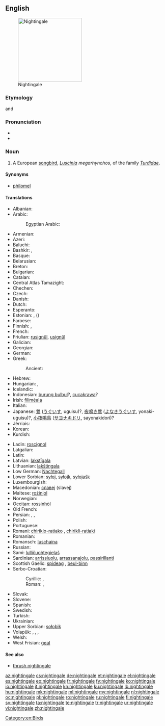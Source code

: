 ==English==

[[Image:Luscinia_megarhynchos_Istria_01.jpg|thumb|right|200px|Nightingale]]

===Etymology===
{{etyl|ang|en}} and {{etyl|enm|en}} {{term|nihtgale||one who sings during the night|lang=enm}}

===Pronunciation===
* {{IPA|/ˈnaɪtɪŋɡeɪl/}}
* {{audio|en-us-nightingale.ogg|Audio (US)}}

===Noun===
{{en-noun}}

# A European [[songbird]], ''[[Luscinia]] megarhynchos'', of the family ''[[Turdidae]]''.

====Synonyms====
* [[philomel]]

====Translations====
{{trans-top|bird}}
* Albanian: {{t+|sq|bilbil|m}}
* Arabic: {{t-|ar|عندليب|m|tr=ʕandalīb|sc=Arab}}
*: Egyptian Arabic: {{tø|arz|عندليب|m|tr=ʕandalīb|sc=Arab}}
* Armenian: {{t-|hy|սոխակ|tr=soxak}}
* Azeri: {{t+|az|bülbül}}
* Baluchi: {{tø|bal|بلبل|tr=bulbul}}
* Bashkir: {{tø|ba|һандуғас|tr=handuğas|sc=Cyrl}}, {{qualifier|poetic}} {{tø|ba|былбыл|tr=bïlbïl|sc=Cyrl}}
* Basque: {{t-|eu|urretxindor}}
* Belarusian: {{t-|be|салавей}}
* Breton: {{t-|br|eostig}}
* Bulgarian: {{t+|bg|славей|tr=slávej}}
* Catalan: {{t-|ca|rossinyol}}
* Central Atlas Tamazight: {{tø|tzm|ⴰⵙⵓⴷⴷⵔ|tr=asuddr}}
* Chechen: {{tø|ce|цIир-цIир}}
* Czech: {{t+|cs|slavík|m}}
* Danish: {{t-|da|sydlig nattergal}}
* Dutch: {{t+|nl|nachtegaal|m}}
* Esperanto: {{t-|eo|najtingalo}}
* Estonian: {{t+|et|ööbik}}, ({{t-|et|lőunaööbik}})
* Faroese: {{t-|fo|suðurnáttargali}}
* Finnish: {{t+|fi|satakieli}}, {{t+|fi|etelänsatakieli}}
* French: {{t+|fr|rossignol philomèle|m}}
* Friulian: [[rusignűl]], [[usignűl]]
* Galician: {{t-|gl|reiseñor|m}}
* Georgian: {{t-|ka|ბულბული|tr=bulbuli|sc=Geor}}
* German: {{t+|de|Nachtigall|f}}
* Greek: {{t+|el|αηδόνι|n|tr=aidóni}}
*: Ancient: {{tø|grc|ἀηδών|f|sc=polytonic}}
* Hebrew: {{t+|he|זמיר}}
* Hungarian: {{t+|hu|csalogány}}, {{t+|hu|fülemüle}}
* Icelandic: {{t+|is|næturgali|m}}
* Indonesian: [[burung bulbul]]?, [[cucakrawa]]?
* Irish: [[filiméala]]
* Italian: {{t+|it|usignolo|m}}
* Japanese: [[鶯]] ([[うぐいす]], uguisu)?, [[夜鳴き鶯]] ([[よなきうぐいす]], yonaki-uguisu)?, [[小夜鳴鳥]] ([[サヨナキドリ]], sayonakidori)?
* Jèrriais: {{tø|roa-jer|rossîngno|m}}
* Korean: {{t-|ko|나이팅게일|sc=Kore}}
* Kurdish: {{t+|ku|bilbil|m}}
{{trans-mid}}
* Ladin: [[roscignol]]
* Latgalian: {{tø|ltg|laksteigola|f}}
* Latin: {{t-|la|luscinia|f}}
* Latvian: [[lakstīgala]]
* Lithuanian: [[lakštingala]]
* Low German: [[Nachtegall]] {{f}}
* Lower Sorbian: [[syłoj]], [[syłojk]], [[syłojašk]]
* Luxembourgish: {{t+|lb|Nuechtegailchen|f}}
* Macedonian: [[славеj]] (slavej)
* Maltese: [[rożinjol]]
* Norwegian: {{t-|no|sørnattergal}}
* Occitan: [[rossinhòl]]
* Old French: {{tø|fro|russignol|m}}
* Persian: {{t+|fa|بلبل|tr=bolbol}},  {{t+|fa|هزاردستان|tr=hazârdastân}}, {{t+|fa|شباهنگ|tr=šabâhang|sc=fa-Arab}}
* Polish: {{t+|pl|słowik rdzawy|m}}
* Portuguese: {{t+|pt|rouxinol}}
* Romani: [[chiriklo-ratiako]] {{m}}, [[chirikli-ratiaki]] {{f}}
* Romanian: {{t+|ro|privighetoare}}
* Romansch: [[luschaina]]
* Russian: {{t+|ru|соловей|m|tr=solovéj}}
* Sami: [[lulličuohtegielaš]]
* Sardinian: [[arrissiuolu]], [[arrassanajolu]], [[passirillanti]]
* Scottish Gaelic: [[spideag]] {{f}}, [[beul-binn]] {{m}}
* Serbo-Croatian:
*: Cyrillic: {{t-|sh|мали славуj|m|alt=ма̑лӣ сла̀вӯј|sc=Cyrl}}, {{t-|sh|славуj|m|alt=сла̀вӯј|sc=Cyrl}}
*: Roman: {{t-|sh|mȃlī slàvūj|m}}, {{t-|sh|slàvūj|m}}
* Slovak: {{t-|sk|slávik|m}}
* Slovene: {{t+|sl|slavec|m}}
* Spanish: {{t+|es|ruiseñor|m}}
* Swedish: {{t+|sv|sydnäktergal}}
* Turkish: {{t+|tr|bülbül}}
* Ukrainian: {{t-|uk|соловей|tr=solovej}}
* Upper Sorbian: [[sołobik]]
* Volapük: {{qualifier|male or female}} {{t+|vo|galit}}, {{qualifier|male}} {{t-|vo|higalit}}, {{qualifier|female}} {{t-|vo|jigalit}}, {{qualifier|offspring, young}} {{t-|vo|galitül}}
* Welsh: {{t-|cy|eos}}
* West Frisian: [[geal]]
{{trans-bottom}}

====See also====
* [[thrush nightingale]]

[[Category:en:Birds]]

[[az:nightingale]]
[[cs:nightingale]]
[[de:nightingale]]
[[et:nightingale]]
[[el:nightingale]]
[[es:nightingale]]
[[eo:nightingale]]
[[fr:nightingale]]
[[fy:nightingale]]
[[ko:nightingale]]
[[io:nightingale]]
[[it:nightingale]]
[[kn:nightingale]]
[[ku:nightingale]]
[[lb:nightingale]]
[[hu:nightingale]]
[[mk:nightingale]]
[[ml:nightingale]]
[[my:nightingale]]
[[nl:nightingale]]
[[oc:nightingale]]
[[pl:nightingale]]
[[ro:nightingale]]
[[ru:nightingale]]
[[fi:nightingale]]
[[sv:nightingale]]
[[ta:nightingale]]
[[te:nightingale]]
[[tr:nightingale]]
[[ur:nightingale]]
[[vi:nightingale]]
[[zh:nightingale]]